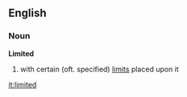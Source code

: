 ==English==
===Noun===
'''Limited'''

# with certain (oft. specified) [[limit]]s placed upon it

[[it:limited]]